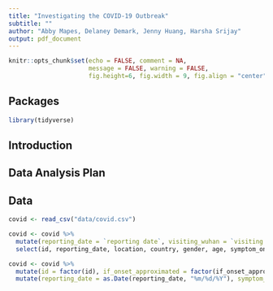 ```yaml
---
title: "Investigating the COVID-19 Outbreak"
subtitle: ""
author: "Abby Mapes, Delaney Demark, Jenny Huang, Harsha Srijay"
output: pdf_document
---
```


```r
knitr::opts_chunk$set(echo = FALSE, comment = NA, 
                      message = FALSE, warning = FALSE,
                      fig.height=6, fig.width = 9, fig.align = "center")
```

## Packages

```r
library(tidyverse)
```

## Introduction

## Data Analysis Plan

## Data

```r
covid <- read_csv("data/covid.csv")
```

```r
covid <- covid %>%
  mutate(reporting_date = `reporting date`, visiting_wuhan = `visiting Wuhan`, from_wuhan = `from Wuhan`, if_onset_approximated = If_onset_approximated)%>%
  select(id, reporting_date, location, country, gender, age, symptom_onset, if_onset_approximated, hosp_visit_date, exposure_start, exposure_end, visiting_wuhan, from_wuhan, death, recovered, source)

covid <- covid %>%
  mutate(id = factor(id), if_onset_approximated = factor(if_onset_approximated), visiting_wuhan = factor(visiting_wuhan), from_wuhan = factor(from_wuhan), death = factor(death), recovered = factor(recovered))%>%
  mutate(reporting_date = as.Date(reporting_date, "%m/%d/%Y"), symptom_onset = as.Date(symptom_onset, "%m/%d/%Y"), hosp_visit_date = as.Date(hosp_visit_date, "%m/%d/%Y"), exposure_start = as.Date(exposure_start, "%m/%d/%Y"), exposure_end = as.Date(exposure_end, "%m/%d/%Y"))
```

